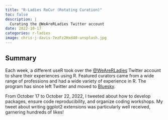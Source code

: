 ```yaml
---
title: "R-Ladies RoCur (Rotating Curation)"
toc: false
description: |
  Curating the @WeAreRLadies Twitter account
date: 2022-10-17
categories: r-ladies
image: chris-j-davis-7ezFz2Hxd40-unsplash.jpg
---
```


## Summary

Each week, a different useR took over the [\@WeAreRLadies](https://twitter.com/WeAreRLadies) 
Twitter account to share their experiences using R. Featured curators came from 
a wide range of professions and had a wide variety of experience in R. The 
program has since left Twitter and moved to [Bluesky](https://bsky.app/profile/weare.rladies.org).

From October 17 to October 22, 2022, I tweeted about how to develop packages, 
ensure code reproducibility, and organize coding workshops. My tweet about 
writing ggplot2 extensions was particularly well received, garnering hundreds of 
likes!
